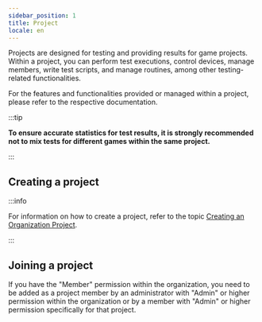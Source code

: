 ```yaml
---
sidebar_position: 1
title: Project
locale: en
---
```


Projects are designed for testing and providing results for game projects. Within a project, you can perform test executions, control devices, manage members, write test scripts, and manage routines, among other testing-related functionalities.

For the features and functionalities provided or managed within a project, please refer to the respective documentation.

:::tip

**To ensure accurate statistics for test results, it is strongly recommended not to mix tests for different games within the same project.**

:::

## Creating a project

:::info

For information on how to create a project, refer to the topic <a href='../organization/project#create-a-project'>Creating an Organization Project</a>.

:::

## Joining a project

If you have the "Member" permission within the organization, you need to be added as a project member by an administrator with "Admin" or higher permission within the organization or by a member with "Admin" or higher permission specifically for that project.
